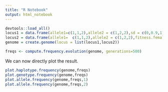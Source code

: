 ```yaml
---
title: "R Notebook"
output: html_notebook
---
```


```r
devtools::load_all()
locus1 = data.frame(allele1=c(1,1,2),allele2 = c(1,2,2),sd = c(0,0.9,1),fitness.male=c(1,1,1),fitness.female=c(1,1,1))
locus2 = data.frame(allele1=  c(1,1,2),allele2 = c(1,2,2),fitness.female = c(1,0.9,0.8),fitness.male = c(0.6,0.8,1))
genome = create.genome(locus = list(locus1,locus2))
```


```r
freqs <- compute.frequency.evolution(genome, generations=500)
```

We can now directly plot the result.
```r
plot.haplotype.frequency(genome,freqs)
plot.genotype.frequency(genome,freqs)
plot.allele.frequency(genome,freqs,1)
plot.allele.frequency(genome,freqs,2)
```
